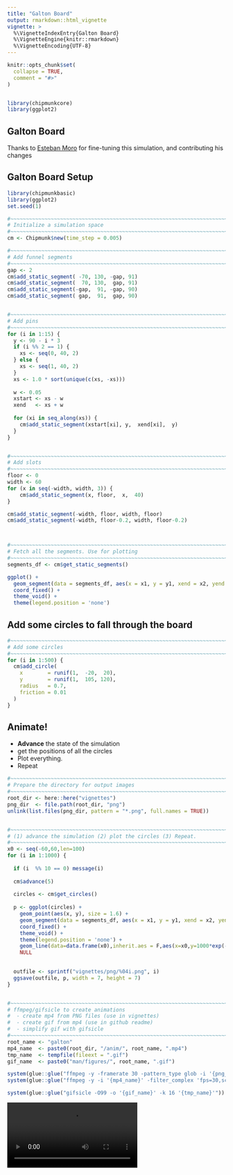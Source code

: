 ```yaml
---
title: "Galton Board"
output: rmarkdown::html_vignette
vignette: >
  %\VignetteIndexEntry{Galton Board}
  %\VignetteEngine{knitr::rmarkdown}
  %\VignetteEncoding{UTF-8}
---
```


```r
knitr::opts_chunk$set(
  collapse = TRUE,
  comment = "#>"
)


library(chipmunkcore)
library(ggplot2)
```


## Galton Board

Thanks to [Esteban Moro](https://twitter.com/estebanmoro) for fine-tuning this simulation, and contributing his changes


## Galton Board Setup

```r
library(chipmunkbasic)
library(ggplot2)
set.seed(1)

#~~~~~~~~~~~~~~~~~~~~~~~~~~~~~~~~~~~~~~~~~~~~~~~~~~~~~~~~~~~~~~~~~~~~~~~~~~~~~
# Initialize a simulation space
#~~~~~~~~~~~~~~~~~~~~~~~~~~~~~~~~~~~~~~~~~~~~~~~~~~~~~~~~~~~~~~~~~~~~~~~~~~~~~
cm <- Chipmunk$new(time_step = 0.005)

#~~~~~~~~~~~~~~~~~~~~~~~~~~~~~~~~~~~~~~~~~~~~~~~~~~~~~~~~~~~~~~~~~~~~~~~~~~~~~
# Add funnel segments
#~~~~~~~~~~~~~~~~~~~~~~~~~~~~~~~~~~~~~~~~~~~~~~~~~~~~~~~~~~~~~~~~~~~~~~~~~~~~~
gap <- 2
cm$add_static_segment( -70, 130, -gap, 91)
cm$add_static_segment(  70, 130,  gap, 91)
cm$add_static_segment(-gap,  91, -gap, 90)
cm$add_static_segment( gap,  91,  gap, 90)


#~~~~~~~~~~~~~~~~~~~~~~~~~~~~~~~~~~~~~~~~~~~~~~~~~~~~~~~~~~~~~~~~~~~~~~~~~~~~~
# Add pins
#~~~~~~~~~~~~~~~~~~~~~~~~~~~~~~~~~~~~~~~~~~~~~~~~~~~~~~~~~~~~~~~~~~~~~~~~~~~~~
for (i in 1:15) {
  y <- 90 - i * 3
  if (i %% 2 == 1) {
    xs <- seq(0, 40, 2)
  } else {
    xs <- seq(1, 40, 2)
  }
  xs <- 1.0 * sort(unique(c(xs, -xs)))
  
  w <- 0.05
  xstart <- xs - w
  xend   <- xs + w
  
  for (xi in seq_along(xs)) {
    cm$add_static_segment(xstart[xi], y,  xend[xi],  y)
  }
}


#~~~~~~~~~~~~~~~~~~~~~~~~~~~~~~~~~~~~~~~~~~~~~~~~~~~~~~~~~~~~~~~~~~~~~~~~~~~~~
# Add slots 
#~~~~~~~~~~~~~~~~~~~~~~~~~~~~~~~~~~~~~~~~~~~~~~~~~~~~~~~~~~~~~~~~~~~~~~~~~~~~~
floor <- 0
width <- 60
for (x in seq(-width, width, 3)) {
    cm$add_static_segment(x, floor,  x,  40)
}

cm$add_static_segment(-width, floor, width, floor)
cm$add_static_segment(-width, floor-0.2, width, floor-0.2)



#~~~~~~~~~~~~~~~~~~~~~~~~~~~~~~~~~~~~~~~~~~~~~~~~~~~~~~~~~~~~~~~~~~~~~~~~~~~~~
# Fetch all the segments. Use for plotting
#~~~~~~~~~~~~~~~~~~~~~~~~~~~~~~~~~~~~~~~~~~~~~~~~~~~~~~~~~~~~~~~~~~~~~~~~~~~~~
segments_df <- cm$get_static_segments()

ggplot() + 
  geom_segment(data = segments_df, aes(x = x1, y = y1, xend = x2, yend = y2)) + 
  coord_fixed() + 
  theme_void() + 
  theme(legend.position = 'none')
```


## Add some circles to fall through the board


```r
#~~~~~~~~~~~~~~~~~~~~~~~~~~~~~~~~~~~~~~~~~~~~~~~~~~~~~~~~~~~~~~~~~~~~~~~~~~~~~
# Add some circles 
#~~~~~~~~~~~~~~~~~~~~~~~~~~~~~~~~~~~~~~~~~~~~~~~~~~~~~~~~~~~~~~~~~~~~~~~~~~~~~
for (i in 1:500) {
  cm$add_circle(
    x        = runif(1,  -20,  20), 
    y        = runif(1,  105, 120),
    radius   = 0.7,
    friction = 0.01
  )
}
```


## Animate!

* **Advance** the state of the simulation
* get the positions of all the circles
* Plot everything.
* Repeat


```r
#~~~~~~~~~~~~~~~~~~~~~~~~~~~~~~~~~~~~~~~~~~~~~~~~~~~~~~~~~~~~~~~~~~~~~~~~~~~~~
# Prepare the directory for output images
#~~~~~~~~~~~~~~~~~~~~~~~~~~~~~~~~~~~~~~~~~~~~~~~~~~~~~~~~~~~~~~~~~~~~~~~~~~~~~
root_dir <- here::here("vignettes")
png_dir  <- file.path(root_dir, "png")
unlink(list.files(png_dir, pattern = "*.png", full.names = TRUE))


#~~~~~~~~~~~~~~~~~~~~~~~~~~~~~~~~~~~~~~~~~~~~~~~~~~~~~~~~~~~~~~~~~~~~~~~~~~~~~
# (1) advance the simulation (2) plot the circles (3) Repeat.
#~~~~~~~~~~~~~~~~~~~~~~~~~~~~~~~~~~~~~~~~~~~~~~~~~~~~~~~~~~~~~~~~~~~~~~~~~~~~~
x0 <- seq(-60,60,len=100)
for (i in 1:1000) {
  
  if (i  %% 10 == 0) message(i)
  
  cm$advance(5)
  
  circles <- cm$get_circles()
  
  p <- ggplot(circles) + 
    geom_point(aes(x, y), size = 1.6) + 
    geom_segment(data = segments_df, aes(x = x1, y = y1, xend = x2, yend = y2)) + 
    coord_fixed() + 
    theme_void() + 
    theme(legend.position = 'none') + 
    geom_line(data=data.frame(x0),inherit.aes = F,aes(x=x0,y=1000*exp(-x0^2/(2*10^2))/sqrt(2*pi*10^2)),col="darkred",alpha=0.8,lwd=1) +
    NULL
  

  outfile <- sprintf("vignettes/png/%04i.png", i)
  ggsave(outfile, p, width = 7, height = 7)
}


#~~~~~~~~~~~~~~~~~~~~~~~~~~~~~~~~~~~~~~~~~~~~~~~~~~~~~~~~~~~~~~~~~~~~~~~~~~~~~
# ffmpeg/gifsicle to create animations
#  - create mp4 from PNG files (use in vignettes)
#  - create gif from mp4 (use in github readme)
#  - simplify gif with gifsicle
#~~~~~~~~~~~~~~~~~~~~~~~~~~~~~~~~~~~~~~~~~~~~~~~~~~~~~~~~~~~~~~~~~~~~~~~~~~~~~
root_name <- "galton"
mp4_name  <- paste0(root_dir, "/anim/", root_name, ".mp4")
tmp_name  <- tempfile(fileext = ".gif")
gif_name  <- paste0("man/figures/", root_name, ".gif")

system(glue::glue("ffmpeg -y -framerate 30 -pattern_type glob -i '{png_dir}/*.png' -c:v libx264 -pix_fmt yuv420p -s 800x800 '{mp4_name}'"))
system(glue::glue("ffmpeg -y -i '{mp4_name}' -filter_complex 'fps=30,scale=800:-1:flags=lanczos,split [o1] [o2];[o1] palettegen [p]; [o2] fifo [o3];[o3] [p] paletteuse' '{tmp_name}'"))

system(glue::glue("gifsicle -O99 -o '{gif_name}' -k 16 '{tmp_name}'"))
```


![](anim/galton.mp4)








